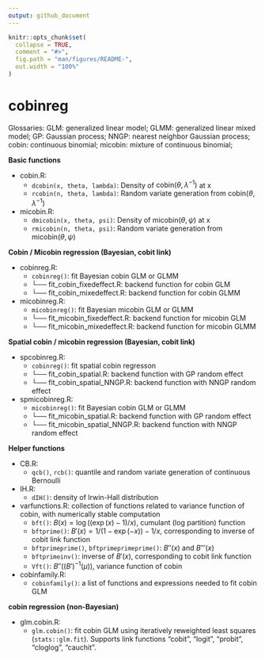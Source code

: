 ```yaml
---
output: github_document
---
```


<!-- README.md is generated from README.Rmd. Please edit that file -->

```r
knitr::opts_chunk$set(
  collapse = TRUE,
  comment = "#>",
  fig.path = "man/figures/README-",
  out.width = "100%"
)
```
# cobinreg

<!-- badges: start -->
<!-- badges: end -->

Glossaries: GLM: generalized linear model; GLMM: generalized linear mixed model;
GP: Gaussian process; NNGP: nearest neighbor Gaussian process; 
cobin: continuous binomial; micobin: mixture of continuous binomial;

**Basic functions**

- cobin.R: 
  - `dcobin(x, theta, lambda)`: Density of $\mathrm{cobin}(\theta, \lambda^{-1})$ at x  
  - `rcobin(n, theta, lambda)`: Random variate generation from $\mathrm{cobin}(\theta, \lambda^{-1})$
- micobin.R:
  - `dmicobin(x, theta, psi)`: Density of $\mathrm{micobin}(\theta, \psi)$ at x  
  - `rmicobin(n, theta, psi)`: Random variate generation from $\mathrm{micobin}(\theta, \psi)$


**Cobin / Micobin regression (Bayesian, cobit link)**

- cobinreg.R: 
  - `cobinreg()`: fit Bayesian cobin GLM or GLMM
  - └── fit_cobin_fixedeffect.R: backend function for cobin GLM
  - └── fit_cobin_mixedeffect.R: backend function for cobin GLMM
- micobinreg.R: 
  - `micobinreg()`: fit Bayesian micobin GLM or GLMM
  - └── fit_micobin_fixedeffect.R: backend function for micobin GLM
  - └── fit_micobin_mixedeffect.R: backend function for micobin GLMM


**Spatial cobin / micobin regression (Bayesian, cobit link)**

- spcobinreg.R: 
  - `cobinreg()`: fit spatial cobin regresson 
  - └── fit_cobin_spatial.R: backend function with GP random effect 
  - └── fit_cobin_spatial_NNGP.R: backend function with NNGP random effect
- spmicobinreg.R: 
  - `micobinreg()`: fit Bayesian cobin GLM or GLMM
  - └── fit_micobin_spatial.R: backend function with GP random effect 
  - └── fit_micobin_spatial_NNGP.R: backend function with NNGP random effect


**Helper functions**

- CB.R: 
  - `qcb()`, `rcb()`: quantile and random variate generation of continuous Bernoulli
- IH.R: 
  - `dIH()`: density of Irwin-Hall distribution 
- varfunctions.R: collection of functions related to variance function of cobin, with numerically stable computation
  - `bft()`: $B(x) = \log((\exp(x)-1)/x)$, cumulant (log partition) function
  - `bftprime()`: $B'(x) = 1/(1-\exp(-x))-1/x$, corresponding to inverse of cobit link function
  - `bftprimeprime()`, `bftprimeprimeprime()`: $B''(x)$ and $B'''(x)$
  - `bftprimeinv()`: inverse of $B'(x)$, corresponding to cobit link function
  - `Vft()`: $B''((B')^{-1}(\mu))$, variance function of cobin
- cobinfamily.R: 
  - `cobinfamily()`: a list of functions and expressions needed to fit cobin GLM



**cobin regression (non-Bayesian)**

- glm.cobin.R: 
  - `glm.cobin()`: fit cobin GLM using iteratively reweighted least squares (`stats::glm.fit`). Supports link functions "cobit", "logit", "probit", "cloglog", "cauchit".
  
